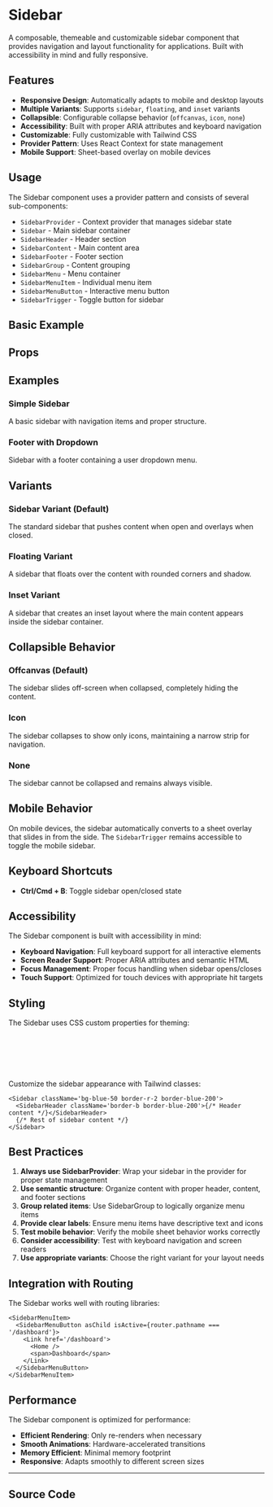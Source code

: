 
<Meta of={SidebarStories} />

# Sidebar

A composable, themeable and customizable sidebar component that provides navigation and layout functionality for applications. Built with accessibility in mind and fully responsive.

## Features

- **Responsive Design**: Automatically adapts to mobile and desktop layouts
- **Multiple Variants**: Supports `sidebar`, `floating`, and `inset` variants
- **Collapsible**: Configurable collapse behavior (`offcanvas`, `icon`, `none`)
- **Accessibility**: Built with proper ARIA attributes and keyboard navigation
- **Customizable**: Fully customizable with Tailwind CSS
- **Provider Pattern**: Uses React Context for state management
- **Mobile Support**: Sheet-based overlay on mobile devices

## Usage

The Sidebar component uses a provider pattern and consists of several sub-components:

- `SidebarProvider` - Context provider that manages sidebar state
- `Sidebar` - Main sidebar container
- `SidebarHeader` - Header section
- `SidebarContent` - Main content area
- `SidebarFooter` - Footer section
- `SidebarGroup` - Content grouping
- `SidebarMenu` - Menu container
- `SidebarMenuItem` - Individual menu item
- `SidebarMenuButton` - Interactive menu button
- `SidebarTrigger` - Toggle button for sidebar

## Basic Example

<Canvas of={SidebarStories.Simple} />

## Props

<Controls of={SidebarStories.Simple} />

## Examples

### Simple Sidebar

<Canvas of={SidebarStories.Simple} />

A basic sidebar with navigation items and proper structure.

### Footer with Dropdown

<Canvas of={SidebarStories.Footer} />

Sidebar with a footer containing a user dropdown menu.

## Variants

### Sidebar Variant (Default)

The standard sidebar that pushes content when open and overlays when closed.

### Floating Variant

A sidebar that floats over the content with rounded corners and shadow.

### Inset Variant

A sidebar that creates an inset layout where the main content appears inside the sidebar container.

## Collapsible Behavior

### Offcanvas (Default)

The sidebar slides off-screen when collapsed, completely hiding the content.

### Icon

The sidebar collapses to show only icons, maintaining a narrow strip for navigation.

### None

The sidebar cannot be collapsed and remains always visible.

## Mobile Behavior

On mobile devices, the sidebar automatically converts to a sheet overlay that slides in from the side. The `SidebarTrigger` remains accessible to toggle the mobile sidebar.

## Keyboard Shortcuts

- **Ctrl/Cmd + B**: Toggle sidebar open/closed state

## Accessibility

The Sidebar component is built with accessibility in mind:

- **Keyboard Navigation**: Full keyboard support for all interactive elements
- **Screen Reader Support**: Proper ARIA attributes and semantic HTML
- **Focus Management**: Proper focus handling when sidebar opens/closes
- **Touch Support**: Optimized for touch devices with appropriate hit targets

## Styling

The Sidebar uses CSS custom properties for theming:

```css
:root {
  --sidebar-width: 16rem;
  --sidebar-width-icon: 3rem;
  --sidebar-width-mobile: 18rem;
}
```

Customize the sidebar appearance with Tailwind classes:

```tsx
<Sidebar className='bg-blue-50 border-r-2 border-blue-200'>
  <SidebarHeader className='border-b border-blue-200'>{/* Header content */}</SidebarHeader>
  {/* Rest of sidebar content */}
</Sidebar>
```

## Best Practices

1. **Always use SidebarProvider**: Wrap your sidebar in the provider for proper state management
2. **Use semantic structure**: Organize content with proper header, content, and footer sections
3. **Group related items**: Use SidebarGroup to logically organize menu items
4. **Provide clear labels**: Ensure menu items have descriptive text and icons
5. **Test mobile behavior**: Verify the mobile sheet behavior works correctly
6. **Consider accessibility**: Test with keyboard navigation and screen readers
7. **Use appropriate variants**: Choose the right variant for your layout needs

## Integration with Routing

The Sidebar works well with routing libraries:

```tsx
<SidebarMenuItem>
  <SidebarMenuButton asChild isActive={router.pathname === '/dashboard'}>
    <Link href='/dashboard'>
      <Home />
      <span>Dashboard</span>
    </Link>
  </SidebarMenuButton>
</SidebarMenuItem>
```

## Performance

The Sidebar component is optimized for performance:

- **Efficient Rendering**: Only re-renders when necessary
- **Smooth Animations**: Hardware-accelerated transitions
- **Memory Efficient**: Minimal memory footprint
- **Responsive**: Adapts smoothly to different screen sizes

---

## Source Code

<Source of={SidebarStories.Simple} language='tsx' />
